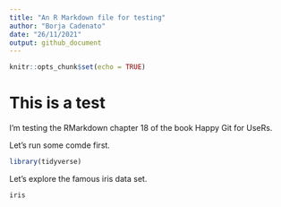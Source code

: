 ```yaml
---
title: "An R Markdown file for testing"
author: "Borja Cadenato"
date: "26/11/2021"
output: github_document
---
```


```r
knitr::opts_chunk$set(echo = TRUE)
```

# This is a test

I'm testing the RMarkdown chapter 18 of the book Happy Git for UseRs.

Let's run some comde first.

```r
library(tidyverse)
```

Let's explore the famous iris data set.

```r
iris
```


